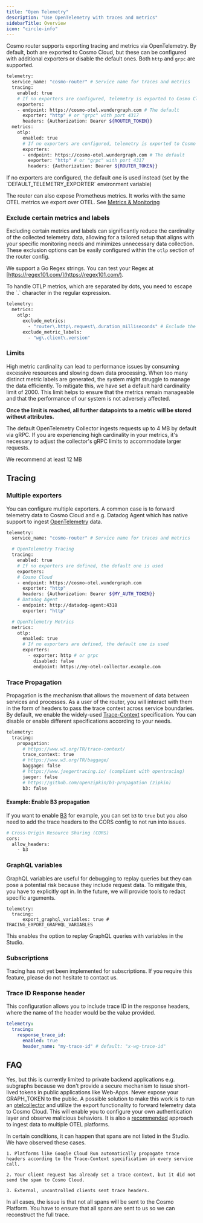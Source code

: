 ```yaml
---
title: "Open Telemetry"
description: "Use OpenTelemetry with traces and metrics"
sidebarTitle: Overview
icon: "circle-info"
---
```


Cosmo router supports exporting tracing and metrics via OpenTelemetry. By default, both are exported to Cosmo Cloud, but these can be configured with additional exporters or disable the default ones. Both `http` and `grpc` are supported.

```bash config.yaml
telemetry:
  service_name: "cosmo-router" # Service name for traces and metrics
  tracing:
    enabled: true
    # If no exporters are configured, telemetry is exported to Cosmo Cloud
    exporters:
    - endpoint: https://cosmo-otel.wundergraph.com # The default
      exporter: "http" # or "grpc" with port 4317
      headers: {Authorization: Bearer ${ROUTER_TOKEN}}
  metrics:
    otlp:
      enabled: true
      # If no exporters are configured, telemetry is exported to Cosmo Cloud
      exporters:
      - endpoint: https://cosmo-otel.wundergraph.com # The default
        exporter: "http" # or "grpc" with port 4317
        headers: {Authorization: Bearer ${ROUTER_TOKEN}}
```

<Info>
  If no exporters are configured, the default one is used instead (set by the
  `DEFAULT_TELEMETRY_EXPORTER` environment variable)
</Info>

The router can also expose Prometheus metrics. It works with the same OTEL metrics we export over OTEL. See [Metrics & Monitoring](/router/metrics-and-monitoring)

### Exclude certain metrics and labels

Excluding certain metrics and labels can significantly reduce the cardinality of the collected telemetry data, allowing for a tailored setup that aligns with your specific monitoring needs and minimizes unnecessary data collection. These exclusion options can be easily configured within the `otlp` section of the router config.

We support a Go Regex strings. You can test your Regex at [https://regex101.com/](https://regex101.com/).

<Info>
  To handle OTLP metrics, which are separated by dots, you need to escape the
  `.` character in the regular expression.
</Info>

```bash config.yaml
telemetry:
  metrics:
    otlp:
      exclude_metrics:
        - "router\.http\.request\.duration_milliseconds" # Exclude the full histogram
      exclude_metric_labels:
        - "wg\.client\.version"
```

### Limits

High metric cardinality can lead to performance issues by consuming excessive resources and slowing down data processing. When too many distinct metric labels are generated, the system might struggle to manage the data efficiently. To mitigate this, we have set a default hard cardinality limit of 2000. This limit helps to ensure that the metrics remain manageable and that the performance of our system is not adversely affected.

**Once the limit is reached, all further datapoints to a metric will be stored without attributes.**

<Info>
  The default OpenTelemetry Collector ingests requests up to 4 MB by default via gRPC. If you are experiencing high cardinality in your metrics, it's necessary to adjust the collector's gRPC limits to accommodate larger requests.

We recommend at least 12 MB

</Info>

## Tracing

### Multiple exporters

You can configure multiple exporters. A common case is to forward telemetry data to Cosmo Cloud and e.g. Datadog Agent which has native support to ingest [OpenTelemetry](https://docs.datadoghq.com/opentelemetry/) data.

```bash config.yaml
telemetry:
  service_name: "cosmo-router" # Service name for traces and metrics

  # OpenTelemetry Tracing
  tracing:
    enabled: true
    # If no exporters are defined, the default one is used
    exporters:
    # Cosmo Cloud
    - endpoint: https://cosmo-otel.wundergraph.com
      exporter: "http"
      headers: {Authorization: Bearer ${MY_AUTH_TOKEN}}
    # Datadog Agent
    - endpoint: http://datadog-agent:4318
      exporter: "http"

  # OpenTelemetry Metrics
  metrics:
    otlp:
      enabled: true
      # If no exporters are defined, the default one is used
      exporters:
        - exporter: http # or grpc
          disabled: false
          endpoint: https://my-otel-collector.example.com
```

### Trace Propagation

Propagation is the mechanism that allows the movement of data between services and processes. As a user of the router, you will interact with them in the form of headers to pass the trace context across service boundaries. By default, we enable the widely-used [Trace-Context](https://www.w3.org/TR/trace-context/) specification. You can disable or enable different specifications according to your needs.

```bash config.yaml
telemetry:
  tracing:
    propagation:
      # https://www.w3.org/TR/trace-context/
      trace_context: true
      # https://www.w3.org/TR/baggage/
      baggage: false
      # https://www.jaegertracing.io/ (compliant with opentracing)
      jaeger: false
      # https://github.com/openzipkin/b3-propagation (zipkin)
      b3: false
```

#### Example: Enable B3 propagation

If you want to enable [B3](https://github.com/openzipkin/b3-propagation) for example, you can set `b3` to `true` but you also need to add the trace headers to the CORS config to not run into issues.

```bash config.yaml
# Cross-Origin Resource Sharing (CORS)
cors:
  allow_headers:
    - b3
```

### GraphQL variables

GraphQL variables are useful for debugging to replay queries but they can pose a potential risk because they include request data. To mitigate this, you have to explicitly opt in. In the future, we will provide tools to redact specific arguments.

```
telemetry:
  tracing:
      export_graphql_variables: true # TRACING_EXPORT_GRAPHQL_VARIABLES
```

This enables the option to replay GraphQL queries with variables in the Studio.

### Subscriptions

Tracing has not yet been implemented for subscriptions. If you require this feature, please do not hesitate to contact us.

### Trace ID Response header

This configuration allows you to include trace ID in the response headers, where the name of the header would be the value provided.

```yaml
telemetry:
  tracing:
    response_trace_id:
      enabled: true
      header_name: "my-trace-id" # default: "x-wg-trace-id"
```

## FAQ

<AccordionGroup>
  <Accordion title="Can I export OTEL data from my application?" >

Yes, but this is currently limited to private backend applications e.g. subgraphs because we don't provide a secure mechanism to issue short-lived tokens in public applications like Web-Apps. Never expose your GRAPH_TOKEN to the public. A possible solution to make this work is to run an [otelcollector](https://docs.newrelic.com/docs/more-integrations/open-source-telemetry-integrations/opentelemetry/collector/opentelemetry-collector-intro/) and utilize the export functionality to forward telemetry data to Cosmo Cloud. This will enable you to configure your own authentication layer and observe malicious behaviors. It is also a [recommended](https://docs.newrelic.com/docs/more-integrations/open-source-telemetry-integrations/opentelemetry/best-practices/opentelemetry-best-practices-browser/) approach to ingest data to multiple OTEL platforms.

</Accordion>

<Accordion title="Why is my trace incomplete?">

In certain conditions, it can happen that spans are not listed in the Studio. We have observed these cases.

    1. Platforms like Google Cloud Run automatically propagate trace headers according to the Trace-Context specification in every service call.

    2. Your client request has already set a trace context, but it did not send the span to Cosmo Cloud.

    3. External, uncontrolled clients sent trace headers.

In all cases, the issue is that not all spans will be sent to the Cosmo Platform. You have to ensure that all spans are sent to us so we can reconstruct the full trace.

  </Accordion>
</AccordionGroup>
